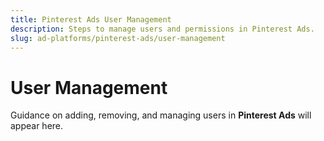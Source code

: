 ```yaml
---
title: Pinterest Ads User Management
description: Steps to manage users and permissions in Pinterest Ads.
slug: ad-platforms/pinterest-ads/user-management
---
```


# User Management

Guidance on adding, removing, and managing users in **Pinterest Ads** will appear here.
